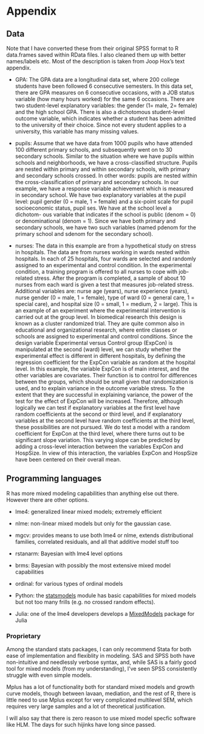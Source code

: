 # Appendix


## Data

Note that I have converted these from their original SPSS format to R data.frames saved within RData files. I also cleaned them up with better names/labels etc. Most of the description is taken from Joop Hox's text appendix.

- <span class="emph">GPA</span>: The GPA data are a longitudinal data set, where 200 college students have been followed 6 consecutive semesters. In this data set, there are GPA measures on 6 consecutive occasions, with a JOB status variable (how many hours worked) for the same 6 occasions. There are two student-level explanatory variables: the gender (1= male, 2= female) and the high school GPA. There is also a dichotomous student-level outcome variable, which indicates whether a student has been admitted to the university of their choice. Since not every student applies to a university, this variable has many missing values. 

- <span class="emph">pupils</span>: Assume that we have data from 1000 pupils who have attended 100 different primary schools, and subsequently went on to 30 secondary schools. Similar to the situation where we have pupils within schools and neighborhoods, we have a cross-classified structure. Pupils are nested within primary and within secondary schools, with primary and secondary schools crossed. In other words: pupils are nested within the cross-classification of primary and secondary schools. In our example, we have a response variable achievement which is measured in secondary school. We have two explanatory variables at the pupil level: pupil gender (0 = male, 1 = female) and a six-point scale for pupil socioeconomic status, pupil ses. We have at the school level a dichotom- ous variable that indicates if the school is public (denom = 0) or denominational (denom = 1). Since we have both primary and secondary schools, we have two such variables (named pdenom for the primary school and sdenom for the secondary school).


- <span class="emph">nurses</span>: The data in this example are from a hypothetical study on stress in hospitals. The data are from nurses working in wards nested within hospitals. In each of 25 hospitals, four wards are selected and randomly assigned to an experimental and control condition. In the experimental condition, a training program is offered to all nurses to cope with job- related stress. After the program is completed, a sample of about 10 nurses from each ward is given a test that measures job-related stress. Additional variables are: nurse age (years), nurse experience (years), nurse gender (0 = male, 1 = female), type of ward (0 = general care, 1 = special care), and hospital size (0 = small, 1 = medium, 2 = large). This is an example of an experiment where the experimental intervention is carried out at the group level. In biomedical research this design is known as a cluster randomized trial. They are quite common also in educational and organizational research, where entire classes or schools are assigned to experimental and control conditions. Since the design variable Experimental versus Control group (ExpCon) is manipulated at the second (ward) level, we can study whether the experimental effect is different in different hospitals, by defining the regression coefficient for the ExpCon variable as random at the hospital level. In this example, the variable ExpCon is of main interest, and the other variables are covariates. Their function is to control for differences between the groups, which should be small given that randomization is used, and to explain variance in the outcome variable stress. To the extent that they are successful in explaining variance, the power of the test for the effect of ExpCon will be increased. Therefore, although logically we can test if explanatory variables at the first level have random coefficients at the second or third level, and if explanatory variables at the second level have random coefficients at the third level, these possibilities are not pursued. We do test a model with a random coefficient for ExpCon at the third level, where there turns out to be significant slope variation. This varying slope can be predicted by adding a cross-level interaction between the variables ExpCon and HospSize. In view of this interaction, the variables ExpCon and HospSize have been centered on their overall mean. 



## Programming languages

R has more mixed modeling capabilities than anything else out there.  However there are other options.

- <span class="pack">lme4</span>: generalized linear mixed models; extremely efficient
- <span class="pack">nlme</span>: non-linear mixed models but only for the gaussian case.
- <span class="pack">mgcv</span>: provides means to use both lme4 or nlme, extends distributional families, correlated residuals, and all that additive model stuff too
- <span class="pack">rstanarm</span>:  Bayesian with lme4 level options
- <span class="pack">brms</span>: Bayesian with possibly the most extensive mixed model capabilities
- <span class="pack">ordinal</span>: for various types of ordinal models



- Python: the [statsmodels](http://www.statsmodels.org/stable/mixed_linear.html) module has basic capabilities for mixed models but not too many frills (e.g. no crossed random effects).
- Julia: one of the lme4 developers develops a [MixedModels](https://github.com/dmbates/MixedModels.jl) package for Julia

### Proprietary

Among the standard stats packages, I can only recommend Stata for both ease of implementation and flexiblity in modeling. SAS and SPSS both have non-intuitive and needlessly verbose syntax, and, while SAS is a fairly good tool for mixed models (from my understanding), I've seen SPSS consistently struggle with even simple models.  

Mplus has a lot of functionality both for standard mixed models and growth curve models, though between <span class="pack">lavaan</span>, <span class="pack">mediation</span>, and the rest of R, there is little need to use Mplus except for very complicated multilevel SEM, which requires very large samples and a lot of theoretical justification.

I will also say that there is zero reason to use mixed model specfic software like HLM.  The days for such hijinks have long since passed.